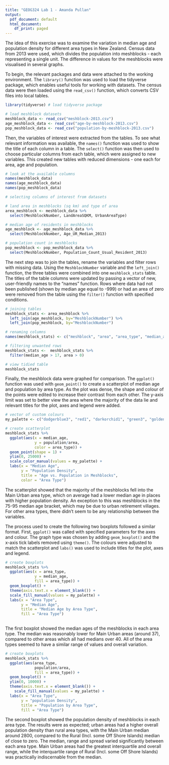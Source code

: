 ```yaml
---
title: "GEOG324 Lab 1 - Amanda Pullan"
output:
  pdf_document: default
  html_document:
    df_print: paged
---
```


The idea of this exercise was to examine the variation in median age and population density for different area types in New Zealand. Census data from 2013 were used, which divides the population into meshblocks - each representing a single unit. The difference in values for the meshblocks were visualised in several graphs.

To begin, the relevant packages and data were attached to the working environment. The `library()` function was used to load the tidyverse package, which enables useful tools for working with datasets. The census data were then loaded using the `read_csv()` function, which converts CSV files into local tables.

```r
library(tidyverse) # load tidyverse package

# load meshblock datasets
meshblock_data <- read_csv("meshblock-2013.csv")
age_meshblock_data <- read_csv("age-by-meshblock-2013.csv")
pop_meshblock_data <- read_csv("population-by-meshblock-2013.csv")
```

Then, the variables of interest were extracted from the tables. To see what relevant information was available, the `names()` function was used to show the title of each column in a table. The `select()` function was then used to choose particular columns from each table, which were assigned to new variables. This created new tables with reduced dimensions - one each for area, age and population.

```r
# look at the available columns
names(meshblock_data)
names(age_meshblock_data)
names(pop_meshblock_data)

# selecting columns of interest from datasets

# land area in meshblocks (sq km) and type of area
area_meshblock <- meshblock_data %>%
  select(MeshblockNumber, LandAreaSQKM, UrbanAreaType) 

# median age of residents in meshblocks
age_meshblock <- age_meshblock_data %>%
  select(MeshblockNumber, Age_UR_Median_2013)

# population count in meshblocks
pop_meshblock <- pop_meshblock_data %>%
  select(MeshblockNumber, Population_Count_Usual_Resident_2013)
```

The next step was to join the tables, rename the variables and filter rows with missing data. Using the `MeshblockNumber` variable and the `left_join()` function, the three tables were combined into one `meshblock_stats` table. The titles of the table columns were updated by passing a vector of new, user-friendly names to the "names" function. Rows where data had not been published (shown by median age equal to -999) or had an area of zero were removed from the table using the `filter()` function with specified conditions.

```r
# joining tables
meshblock_stats <- area_meshblock %>%
  left_join(age_meshblock, by="MeshblockNumber") %>%
  left_join(pop_meshblock, by="MeshblockNumber")

# renaming columns
names(meshblock_stats) <- c("meshblock", "area", "area_type", "median_age", "population")

# filtering unwanted rows
meshblock_stats <-  meshblock_stats %>%
  filter(median_age > 17, area > 0)

# view tidied table
meshblock_stats
```

Finally, the meshblock data were graphed for comparison. The `ggplot()` function was used with `geom_point()` to create a scatterplot of median age and population by area type. As the plot was dense, the shape and colour of the points were edited to increase their contrast from each other. The y-axis limit was set to better view the area where the majority of the data lie and relevant titles for the plot, axes and legend were added.

```r
# vector of custom colours
my_palette <- c("dodgerblue3", "red1", "darkorchid1", "green3", "goldenrod1")

# create scatterplot
meshblock_stats %>%
  ggplot(aes(x = median_age,
             y = population/area,
             color = area_type)) +
  geom_point(shape = 1) +
  ylim(0, 25000) +
  scale_color_manual(values = my_palette) +
  labs(x = "Median Age",
       y = "Population Density",
       title = "Age vs. Population in Meshblocks",
       color = "Area Type")
```

The scatterplot showed that the majority of the meshblocks fell into the Main Urban area type, which on average had a lower median age in places with higher population density. An exception to this was meshblocks in the 75-95 median age bracket, which may be due to urban retirement villages. For other area types, there didn't seem to be any relationship between the variables.

The process used to create the following two boxplots followed a similar format. First, `ggplot()` was called with specified parameters for the axes and colour. The graph type was chosen by adding `geom_boxplot()` and the x-axis tick labels removed using `theme()`. The colours were adjusted to match the scatterplot and `labs()` was used to include titles for the plot, axes and legend.

```r
# create boxplots
meshblock_stats %>%
  ggplot(aes(x = area_type,
             y = median_age,
             fill = area_type)) +
  geom_boxplot() +
  theme(axis.text.x = element_blank()) +
  scale_fill_manual(values = my_palette) +
  labs(x = "Area Type",
       y = "Median Age",
       title = "Median Age by Area Type",
       fill = "Area Type")
  
```

The first boxplot showed the median ages of the meshblocks in each area type. The median was reasonably lower for Main Urban areas (around 37), compared to other areas which all had medians over 40. All of the area types seemed to have a similar range of values and overall variation.

```r
# create boxplots
meshblock_stats %>%
  ggplot(aes(area_type,
             population/area,
             fill = area_type)) +
  geom_boxplot() +
  ylim(0, 10000) +
  theme(axis.text.x = element_blank()) +
    scale_fill_manual(values = my_palette) +
  labs(x = "Area Type",
       y = "population Density",
       title = "Population by Area Type",
       fill = "Area Type")
```

The second boxplot showed the population density of meshblocks in each area type. The results were as expected; urban areas had a higher overall population density than rural area types, with the Main Urban median around 2800, compared to the Rural (Incl. some Off Shore Islands) median of close to zero. The median, range and spread varied significantly between each area type. Main Urban areas had the greatest interquartile and overall range, while the interquartile range of Rural (Incl. some Off Shore Islands) was practically indiscernable from the median. 